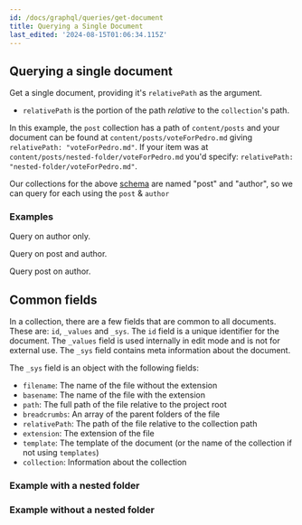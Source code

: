 ```yaml
---
id: /docs/graphql/queries/get-document
title: Querying a Single Document
last_edited: '2024-08-15T01:06:34.115Z'
---
```


## Querying a single document

Get a single document, providing it's `relativePath` as the argument.

* `relativePath` is the portion of the path *relative* to the `collection`'s path.

In this example, the `post` collection has a path of `content/posts` and your document can be found at `content/posts/voteForPedro.md` giving `relativePath: "voteForPedro.md"`. If your item was at `content/posts/nested-folder/voteForPedro.md` you'd specify: `relativePath: "nested-folder/voteForPedro.md"`.

Our collections for the above [schema](/docs/graphql/queries/#example-schema) are named "post" and "author", so we can query for each using the `post` & `author`

### Examples

Query on author only.

<GraphQLCodeBlock
  query="{
  ##author(relativePath:#&#x22;napolean.json&#x22;)#{
  ####name
  ##}
  }"
  response="{
  ##&#x22;data&#x22;:#{
  ####&#x22;author&#x22;:#{
  ######&#x22;name&#x22;:#&#x22;Napolean&#x22;
  ####}
  ##}
  }"
/>

Query on post and author.

<GraphQLCodeBlock
  query="{
  ##post(relativePath:#&#x22;voteForPedro.json&#x22;)#{
  ####title
  ####category
  ####author#{
  ######...#on#Author#{
  ########name
  ######}
  ####}
  ##}
  }"
  response="{
  ##&#x22;data&#x22;:#{
  ####&#x22;post&#x22;:#{
  ######&#x22;title&#x22;:#&#x22;Vote#For#Pedro&#x22;,
  ######&#x22;category&#x22;:#&#x22;politics&#x22;,
  ######&#x22;author&#x22;:#{
  ########&#x22;name&#x22;:#&#x22;Napolean&#x22;
  ######}
  ####}
  ##}
  }"
/>

Query post on author.

<GraphQLCodeBlock
  query="{
  ##author(relativePath:#&#x22;napolean.json&#x22;)#{
  ####name
  ####post#{
  ######edges#{
  ########node#{
  ##########title
  ########}
  ######}
  ####}
  ##}
  }"
  response="{
  ##&#x22;data&#x22;:#{
  ####&#x22;author&#x22;:#{
  ######&#x22;name&#x22;:#&#x22;Napolean&#x22;,
  ######&#x22;post&#x22;:#{
  ########&#x22;edges&#x22;:#[
  ##########&#x22;node&#x22;:#{
  ############&#x22;title&#x22;:#&#x22;Vote for Pedro&#x22;,
  ##########}
  ########]
  ######}
  ####}
  ##}
  }"
/>

## Common fields

In a collection, there are a few fields that are common to all documents. These are: `id`, `_values` and `_sys`. The `id` field is a unique identifier for the document. The `_values` field is used internally in edit mode and is not for external use. The `_sys` field contains meta information about the document.

The `_sys` field is an object with the following fields:

* `filename`: The name of the file without the extension
* `basename`: The name of the file with the extension
* `path`: The full path of the file relative to the project root
* `breadcrumbs`: An array of the parent folders of the file
* `relativePath`: The path of the file relative to the collection path
* `extension`: The extension of the file
* `template`: The template of the document (or the name of the collection if not using `templates`)
* `collection`: Information about the collection

### Example with a nested folder

<GraphQLCodeBlock
  query="{
  ##post(relativePath:#&#x22;nested/anotherPost.json&#x22;)#{
  ####id
  ####_sys#{
  ######filename
  ######basename
  ######path
  ######breadcrumbs
  ######relativePath
  ######extension
  ######template
  ####}
  ##}
  }"
  response="{
  ##&#x22;data&#x22;:#{
  ####&#x22;post&#x22;:#{
  ######&#x22;id&#x22;:#&#x22;content/posts/nested/anotherPost.json&#x22;,
  ######&#x22;_sys&#x22;:#{
  ########&#x22;filename&#x22;:#&#x22;anotherPost&#x22;,
  ########&#x22;basename&#x22;:#&#x22;anotherPost.json&#x22;,
  ########&#x22;path&#x22;:#&#x22;content/posts/nested/anotherPost.json&#x22;,
  ########&#x22;breadcrumbs&#x22;:#[
  ##########&#x22;nested&#x22;,
  ##########&#x22;anotherPost&#x22;
  ########],
  ########&#x22;relativePath&#x22;:#&#x22;nested/anotherPost.json&#x22;,
  ########&#x22;extension&#x22;:#&#x22;.json&#x22;,
  ########&#x22;template&#x22;:#&#x22;post&#x22;
  ######}
  ####}
  ##}
  }"
/>

### Example without a nested folder

<GraphQLCodeBlock
  query="{
  ##post(relativePath:#&#x22;anotherPost.json&#x22;)#{
  ####id
  ####_sys#{
  ######filename
  ######basename
  ######path
  ######breadcrumbs
  ######relativePath
  ######extension
  ######template
  ####}
  ##}
  }"
  response="{
  ##&#x22;data&#x22;:#{
  ####&#x22;post&#x22;:#{
  ######&#x22;id&#x22;:#&#x22;content/posts/anotherPost.json&#x22;,
  ######&#x22;_sys&#x22;:#{
  ########&#x22;filename&#x22;:#&#x22;anotherPost&#x22;,
  ########&#x22;basename&#x22;:#&#x22;anotherPost.json&#x22;,
  ########&#x22;path&#x22;:#&#x22;content/posts/anotherPost.json&#x22;,
  ########&#x22;breadcrumbs&#x22;:#[
  ##########&#x22;anotherPost&#x22;
  ########],
  ########&#x22;relativePath&#x22;:#&#x22;anotherPost.json&#x22;,
  ########&#x22;extension&#x22;:#&#x22;.json&#x22;,
  ########&#x22;template&#x22;:#&#x22;post&#x22;
  ######}
  ####}
  ##}
  }"
/>

